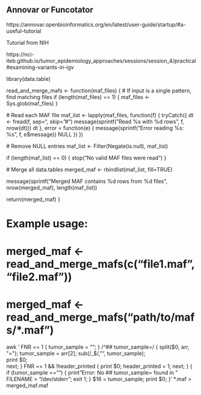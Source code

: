 ## Annovar or Funcotator

https://annovar.openbioinformatics.org/en/latest/user-guide/startup/#a-useful-tutorial

Tutorial from NIH

https://nci-iteb.github.io/tumor_epidemiology_approaches/sessions/session_4/practical#examining-variants-in-igv


library(data.table)

read_and_merge_mafs <- function(maf_files) {
  # If input is a single pattern, find matching files
  if (length(maf_files) == 1) {
    maf_files <- Sys.glob(maf_files)
  }
  
  # Read each MAF file
  maf_list <- lapply(maf_files, function(f) {
    tryCatch({
      dt <- fread(f, sep="\t", skip="#")
      message(sprintf("Read %s with %d rows", f, nrow(dt)))
      dt
    }, error = function(e) {
      message(sprintf("Error reading %s: %s", f, e$message))
      NULL
    })
  })
  
  # Remove NULL entries
  maf_list <- Filter(Negate(is.null), maf_list)
  
  if (length(maf_list) == 0) {
    stop("No valid MAF files were read")
  }
  
  # Merge all data.tables
  merged_maf <- rbindlist(maf_list, fill=TRUE)
  
  message(sprintf("Merged MAF contains %d rows from %d files", 
                 nrow(merged_maf), length(maf_list))
  
  return(merged_maf)
}

# Example usage:
# merged_maf <- read_and_merge_mafs(c("file1.maf", "file2.maf"))
# merged_maf <- read_and_merge_mafs("path/to/mafs/*.maf")


awk '
  FNR == 1 {
    tumor_sample = "";
  }
  /^## tumor_sample=/ {
    split($0, arr, "=");
    tumor_sample = arr[2];
    sub(/_$/, "", tumor_sample);  
    print $0;  
    next;
  }
  FNR == 1 && !header_printed {
    print $0;
    header_printed = 1;
    next;
  }
  {
    if (tumor_sample == "") {
      print "Error: No ## tumor_sample= found in " FILENAME > "/dev/stderr";
      exit 1;
    }
    $16 = tumor_sample;
    print $0;
  }' *.maf > merged_maf.maf